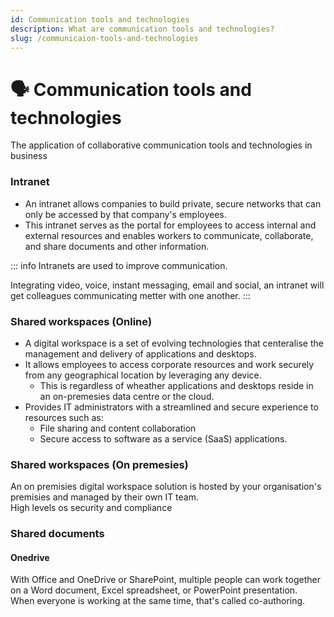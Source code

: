 ```yaml
---
id: Communication tools and technologies
description: What are communication tools and technologies?
slug: /communicaion-tools-and-technologies
---
```


# 🗣️ Communication tools and technologies


The application of collaborative communication tools and technologies in business

### Intranet
- An intranet allows companies to build private, secure networks that can only be accessed by that company's employees. 
- This intranet serves as the portal for employees to access internal and external resources and enables workers to communicate, collaborate, and share documents and other information. 

::: info
Intranets are used to improve communication. 


Integrating video, voice, instant messaging, email and social, an intranet will get colleagues communicating metter with one another. 
:::

### Shared workspaces (Online)

- A digital workspace is a set of evolving technologies that centeralise the management and delivery of applications and desktops. 
- It allows employees to access corporate resources and work securely from any geographical location by leveraging any device. 
    - This is regardless of wheather applications and desktops reside in an on-premesies data centre or the cloud. 
- Provides IT administrators with a streamlined and secure experience to resources such as:
    - File sharing and content collaboration 
    - Secure access to software as a service (SaaS) applications. 

### Shared workspaces (On premesies)
An on premisies digital workspace solution is hosted by your organisation's premisies and managed by their own IT team. <br />
High levels os security and compliance <br />


### Shared documents

#### Onedrive
With Office and OneDrive or SharePoint, multiple people can work together on a Word document, Excel spreadsheet, or PowerPoint presentation. <br />
When everyone is working at the same time, that's called co-authoring.

